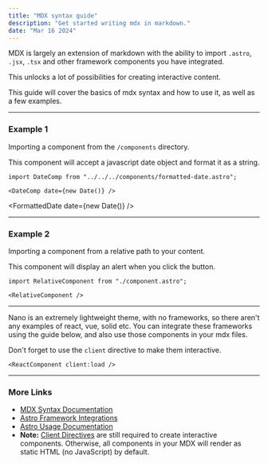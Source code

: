 ```yaml
---
title: "MDX syntax guide"
description: "Get started writing mdx in markdown."
date: "Mar 16 2024"
---
```


MDX is largely an extension of markdown with the ability to import `.astro`,
`.jsx`, `.tsx` and other framework components you have integrated.

This unlocks a lot of possibilities for creating interactive content.

This guide will cover the basics of mdx syntax and how to use it, as well as a few examples.

---

### Example 1

Importing a component from the `/components` directory. 

This component will accept a javascript date object and format it as a string.

```astro
import DateComp from "../../../components/formatted-date.astro";

<DateComp date={new Date()} />
```


<FormattedDate date={new Date()} />

---

### Example 2

Importing a component from a relative path to your content.

This component will display an alert when you click the button.

```astro
import RelativeComponent from "./component.astro";

<RelativeComponent />
```


<RelativeComponent />

---

Nano is an extremely lightweight theme, with no frameworks, so there aren't
any examples of react, vue, solid etc. You can integrate these frameworks using
the guide below, and also use those components in your mdx files. 

Don't forget to 
use the `client` directive to make them interactive.

```astro
<ReactComponent client:load />
```

---

### More Links
- [MDX Syntax Documentation](https://mdxjs.com/docs/what-is-mdx)
- [Astro Framework Integrations](https://docs.astro.build/en/guides/integrations-guide)
- [Astro Usage Documentation](https://docs.astro.build/en/guides/markdown-content/#markdown-and-mdx-pages)
- **Note:** [Client Directives](https://docs.astro.build/en/reference/directives-reference/#client-directives) are still required to create interactive components. Otherwise, all components in your MDX will render as static HTML (no JavaScript) by default.
